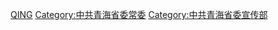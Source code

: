 [[Category:中共省委宣传部部长|QING]]
[[Category:中共青海省委常委|Category:中共青海省委常委]]
[[Category:中共青海省委宣传部|Category:中共青海省委宣传部]]